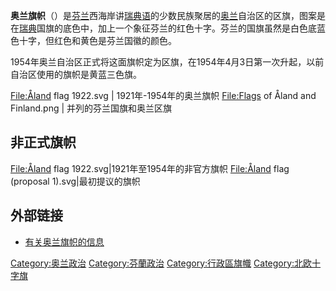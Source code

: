 {{Infobox flag
| Name = 奥兰旗帜
| Article = 
| Nickname = 
| Image = Flag of Åland.svg
| Use = 110110
| Symbol = {{FIAV|normal}} 
| Proportion = 17:26
| Adoption = 1954年
| Design = 斯堪地纳维亚十字
| Type = 区旗
}} 
'''奥兰旗帜'''（{{lang|sv|Ålands flagga}}）是[[芬兰|芬兰]]西海岸讲[[瑞典语|瑞典语]]的少数民族聚居的[[奥兰|奥兰]]自治区的区旗，图案是在[[瑞典|瑞典]]国旗的底色中，加上一个象征芬兰的红色十字。芬兰的国旗虽然是白色底蓝色十字，但红色和黄色是芬兰国徽的颜色。

1954年奥兰自治区正式将这面旗帜定为区旗，在1954年4月3日第一次升起，以前自治区使用的旗帜是黄蓝三色旗。

<gallery mode="packed" heights="130px">
File:Åland flag 1922.svg | 1921年-1954年的奥兰旗帜
File:Flags of Åland and Finland.png | 并列的芬兰国旗和奥兰区旗
</gallery>


== 非正式旗帜 ==
<gallery class="center" caption="奥兰群岛旗帜">
File:Åland flag 1922.svg|1921年至1954年的非官方旗帜
File:Åland flag (proposal 1).svg|最初提议的旗帜
</gallery>

== 外部链接 ==
{{commonscat|Flags of Åland}}
* [https://www.fotw.info/flags/ax.html 有关奥兰旗帜的信息] {{Wayback|url=https://www.fotw.info/flags/ax.html |date=20200806091047 }} {{en}}

{{欧洲题目|国旗}}
{{flag-stub}}

[[Category:奥兰政治|Category:奥兰政治]]
[[Category:芬蘭政治|Category:芬蘭政治]]
[[Category:行政區旗幟|Category:行政區旗幟]]
[[Category:北欧十字旗|Category:北欧十字旗]]